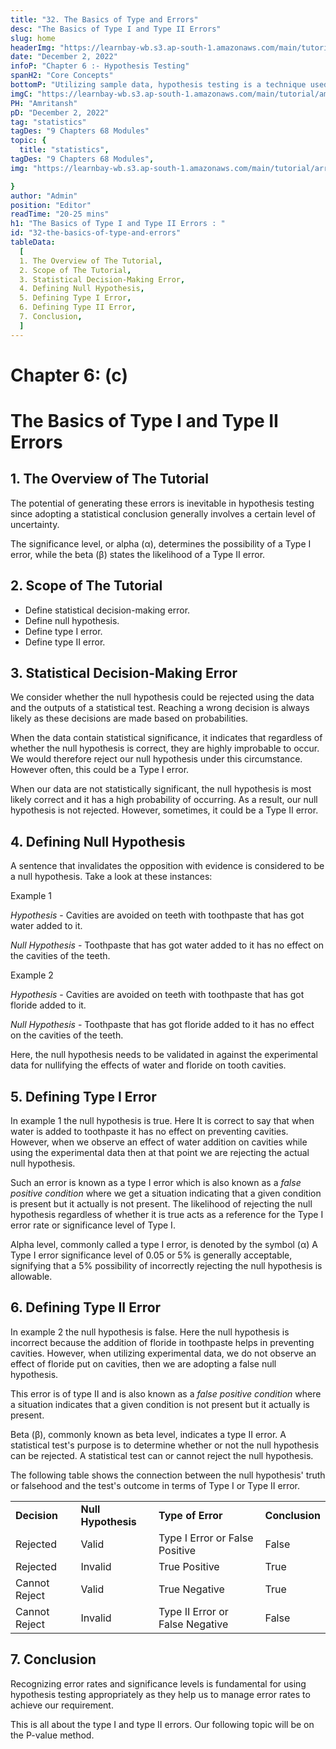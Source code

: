 ```yaml
---
title: "32. The Basics of Type and Errors"
desc: "The Basics of Type I and Type II Errors"
slug: home
headerImg: "https://learnbay-wb.s3.ap-south-1.amazonaws.com/main/tutorial/Statistics+Header.png"
date: "December 2, 2022"
infoP: "Chapter 6 :- Hypothesis Testing"
spanH2: "Core Concepts"
bottomP: "Utilizing sample data, hypothesis testing is a technique used to determine whether a hypothesis is acceptable. The test offers proof that, given the available facts, the hypothesis is feasible. A randomized sample of the population being studied is measured and examined by statistical analysts in order to test a hypothesis."
imgC: "https://learnbay-wb.s3.ap-south-1.amazonaws.com/main/tutorial/amritansh.png"
PH: "Amritansh"
pD: "December 2, 2022"
tag: "statistics"
tagDes: "9 Chapters 68 Modules"
topic: {
  title: "statistics",
tagDes: "9 Chapters 68 Modules",
img: "https://learnbay-wb.s3.ap-south-1.amazonaws.com/main/tutorial/arrow.png"

}
author: "Admin"
position: "Editor"
readTime: "20-25 mins"
h1: "The Basics of Type I and Type II Errors : "
id: "32-the-basics-of-type-and-errors"
tableData:
  [
  1. The Overview of The Tutorial, 
  2. Scope of The Tutorial,  
  3. Statistical Decision-Making Error,  
  4. Defining Null Hypothesis,  
  5. Defining Type I Error,
  6. Defining Type II Error,
  7. Conclusion,
  ]
---
```



# **Chapter 6: (c)**


# **The Basics of Type I and Type II Errors**


## 1. The Overview of The Tutorial

The potential of generating these errors is inevitable in hypothesis testing since adopting a statistical conclusion generally involves a certain level of uncertainty.

The significance level, or alpha (α), determines the possibility of a Type I error, while the beta (β) states the likelihood of a Type II error. 


## 2. Scope of The Tutorial



* Define statistical decision-making error.
* Define null hypothesis.
* Define type I error.
* Define type II error.


## 3. Statistical Decision-Making Error

We consider whether the null hypothesis could be rejected using the data and the outputs of a statistical test. Reaching a wrong decision is always likely as these decisions are made based on probabilities.

When the data contain statistical significance, it indicates that regardless of whether the null hypothesis is correct, they are highly improbable to occur. We would therefore reject our null hypothesis under this circumstance. However often, this could be a Type I error.

When our data are not statistically significant, the null hypothesis is most likely correct and it has a high probability of occurring. As a result, our null hypothesis is not rejected. However, sometimes, it could be a Type II error.


## 4. Defining Null Hypothesis

A sentence that invalidates the opposition with evidence is considered to be a null hypothesis. Take a look at these instances:

Example 1

_Hypothesis_ - Cavities are avoided on teeth with toothpaste that has got water added to it.

_Null Hypothesis_ - Toothpaste that has got water added to it has no effect on the cavities of the teeth.

Example 2

_Hypothesis_ - Cavities are avoided on teeth with toothpaste that has got floride added to it.

_Null Hypothesis_ - Toothpaste that has got floride added to it has no effect on the cavities of the teeth.

Here, the null hypothesis needs to be validated in against the experimental data for nullifying the effects of water and floride on tooth cavities.


## 5. Defining Type I Error

In example 1 the null hypothesis is true. Here It is correct to say that when water is added to toothpaste it has no effect on preventing cavities. However, when we observe an effect of water addition on cavities while using the experimental data then at that point we are rejecting the actual null hypothesis. 

Such an error is known as a type I error which is also known as a _false positive condition_ where we get a situation indicating that a given condition is present but it actually is not present. The likelihood of rejecting the null hypothesis regardless of whether it is true acts as a reference for the Type I error rate or significance level of Type I.

Alpha level, commonly called a type I error, is denoted by the symbol (α) A Type I error significance level of 0.05 or 5% is generally acceptable, signifying that a 5% possibility of incorrectly rejecting the null hypothesis is allowable.


## 6. Defining Type II Error

In example 2 the null hypothesis is false. Here the null hypothesis is incorrect because the addition of floride in toothpaste helps in preventing cavities. However, when utilizing experimental data, we do not observe an effect of floride put on cavities, then we are adopting a false null hypothesis.

This error is of type II and is also known as a _false positive condition_ where a situation indicates that a given condition is not present but it actually is present. 

Beta (β), commonly known as beta level, indicates a type II error. A statistical test's purpose is to determine whether or not the null hypothesis can be rejected. A statistical test can or cannot reject the null hypothesis. 

The following table shows the connection between the null hypothesis' truth or falsehood and the test's outcome in terms of Type I or Type II error.


<table>
  <tr>
   <td><strong>Decision</strong>
   </td>
   <td><strong>Null Hypothesis</strong>
   </td>
   <td><strong>Type of Error</strong>
   </td>
   <td><strong>Conclusion</strong>
   </td>
  </tr>
  <tr>
   <td>Rejected
   </td>
   <td>Valid
   </td>
   <td>Type I Error or False Positive
   </td>
   <td>False
   </td>
  </tr>
  <tr>
   <td>Rejected
   </td>
   <td>Invalid
   </td>
   <td>True Positive
   </td>
   <td>True
   </td>
  </tr>
  <tr>
   <td>Cannot Reject
   </td>
   <td>Valid
   </td>
   <td>True Negative
   </td>
   <td>True
   </td>
  </tr>
  <tr>
   <td>Cannot Reject
   </td>
   <td>Invalid
   </td>
   <td>Type II Error or False Negative
   </td>
   <td>False
   </td>
  </tr>
</table>



## 7. Conclusion

Recognizing error rates and significance levels is fundamental for using hypothesis testing appropriately as they help us to manage error rates to achieve our requirement.

This is all about the type I and type II errors. Our following topic will be on the P-value method.


